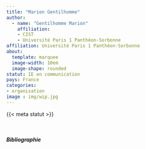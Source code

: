 ```yaml
---
title: "Marion Gentilhomme"
author: 
  - name: "Gentilhomme Marion"
    affiliation:  
    - CIST 
    - Université Paris 1 Panthéon-Sorbonne
affiliation: Université Paris 1 Panthéon-Sorbonne
about:
  template: marquee
  image-width: 10em
  image-shape: rounded
statut: IE en communication
pays: France
categories: 
- organisation
image : img/wip.jpg
---
```


{{< meta statut >}}

</br>

##### Bibliographie

::: {#refs}
:::

